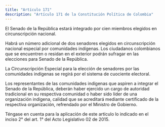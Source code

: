 ```yaml
---
title: "Artículo 171"
description: "Artículo 171 de la Constitución Política de Colombia"
---
```


El Senado de la República estará integrado por cien miembros elegidos en circunscripción nacional.

Habrá un número adicional de dos senadores elegidos en circunscripción nacional especial por comunidades indígenas.
Los ciudadanos colombianos que se encuentren o residan en el exterior podrán sufragar en las elecciones para Senado de la República.

La Circunscripción Especial para la elección de senadores por las comunidades indígenas se regirá por el sistema de cuociente electoral.

Los representantes de las comunidades indígenas que aspiren a integrar el Senado de la República, deberán haber ejercido un cargo de autoridad tradicional en su respectiva comunidad o haber sido líder de una organización indígena, calidad que se acreditará mediante certificado de la respectiva organización, refrendado por el Ministro de Gobierno.

<Note>Téngase en cuenta para la aplicación de este artículo lo indicado en el inciso 2° del art. 1° del Acto Legislativo 02 de 2015.</Note>
